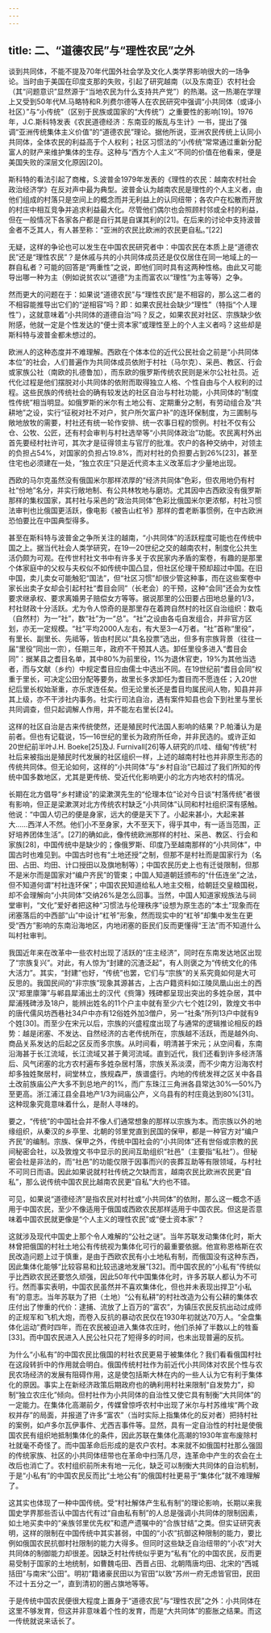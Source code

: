 ```yaml
---
---
---
```

title: 二、“道德农民”与“理性农民”之外
---




谈到共同体，不能不提及70年代国外社会学及文化人类学界影响很大的一场争论。当时由于美国在印度支那的失败，引起了研究越南（以及东南亚）农村社会（其“问题意识”显然源于“当地农民为什么支持共产党”）的热潮。这一热潮在学理上又受到50年代M.马略特和R.列费尔德等人在农民研究中强调“小共同体（或译小社区）”与“小传统”（区别于民族或国家的“大传统”）之重要性的影响[19]。1976年，J.C.斯科特发表《农民道德经济：东南亚的叛乱与生计》一书，提出了强调“亚洲传统集体主义价值”的“道德农民”理论。据他所说，亚洲农民传统上认同小共同体，全体农民的利益高于个人权利；社区习惯法的“小传统”常常通过重新分配富人的财产来维护集体的生存。这种与“西方个人主义”不同的价值在他看来，便是美国失败的深层文化原因[20]。

斯科特的看法引起了商榷，S.波普金1979年发表的《理性的农民：越南农村社会政治经济学》在反对声中最为典型。波普金认为越南农民是理性的个人主义者，由他们组成的村落只是空间上的概念而并无利益上的认同纽带；各农户在松散而开放的村庄中相互竞争并追求利益最大化。尽管他们偶尔也会照顾村邻或全村的利益，但在一般情况下各家各户都是自行其是自谋其利的[21]。在后来的讨论中支持波普金者不乏其人，有人甚至称：“亚洲的农民比欧洲的农民更自私。”[22]

无疑，这样的争论也可以发生在中国农民研究者中：中国农民在本质上是“道德农民”还是“理性农民”？是休戚与共的小共同体成员还是仅仅居住在同一地域上的一群自私者？可能的回答是“两重性”之说，即他们同时具有这两种性格。由此又可能导出哪一种为主（例如说贫农以“道德”为主而富农以“理性”为主等等）之争。

然而更大的问题在于：如果说“道德农民”与“理性农民”是不相容的，那么这二者的不相容能推导出它们的“逆相容”吗？即：如果农民社会缺少“理性”（特指“个人理性”），这就意味着“小共同体的道德自治”吗？反之，如果农民对社区、宗族缺少依附感，他就一定是个性发达的“便士资本家”或理性至上的个人主义者吗？这些却是斯科特与波普金都未想过的。

欧洲人的这种态度并不难理解。西欧在个体本位的近代公民社会之前是“小共同体本位”的社会，人们普遍作为共同体成员依附于村社（马尔克）、采邑、教区、行会或家族公社（南欧的扎德鲁加），而东欧的俄罗斯传统农民则是米尔公社社员。近代化过程是他们摆脱对小共同体的依附而取得独立人格、个性自由与个人权利的过程。这些民族的传统社会的确有较发达的社区自治与村社功能，小共同体的“制度性传统”相当明显。如俄罗斯的米尔有土地公有、定期重分之制，有劳动组合及“共耕地”之设，实行“征税对社不对户，贫户所欠富户补”的连环保制度，为三圃制与敞地放牧的需要，村社还有统一轮作安排、统一农事日程的惯例。村社不仅有公仓、公牧、公匠，还有村会审判与村社选举等“小共同体政治”功能。农民离村外出首先要经村社许可，其次才是征得领主与官厅的批准。农户的各种交纳中，对领主的负担占54%，对国家的负担占19.8%，而对村社的负担要占到26%[23]，甚至住宅也必须建在一处，“独立农庄”只是近代资本主义改革后才少量地出现。

西欧的马尔克虽然没有俄国米尔那样浓厚的“经济共同体”色彩，但农用地仍有村社“份地”名分，并实行敞地制、有公共林牧地与磨坊。尤其因中古西欧没有俄罗斯那样的集权国家，其村社与采邑的“政治共同体”色彩比俄国米尔更浓郁，村社习惯法审判也比俄国更活跃，像电影《被告山杠爷》那样的耆老断事惯例，在中古欧洲恐怕要比在中国典型得多。

甚至在斯科特与波普金之争所关注的越南，“小共同体”的活跃程度可能也在传统中国之上。据当代社会人类学研究，在19—20世纪之交的越南农村，制度化公共生活仍颇为可观。在传世村社文书中有许多关于农民家内矛盾的案卷，有趣的是那里个体家庭中的父权与夫权似不如传统中国凸显，但社区伦理干预却超过中国。在旧中国，卖儿卖女可能触犯“国法”，但“社区习惯”却很少管这种事，而在这些案卷中家长出卖子女却会引起村社“耆目会同”（长老会）的干预，这种“会同”还会为女性要求继承权、要求离婚男子赔偿女方等等。据说那里的公田要占田地总量的1/3，村社财政十分活跃。尤为令人惊奇的是那里存在着跨自然村的社区自治组织：数屯（自然村）为一“社”，数“社”为一“总”。“社”之设由各屯自发组合，并非官方区划，亦无一定规模。“社”平均2000人左右，有大至3—4万者。“社”首称“里役”，有里长、副里长、先祗等，皆由村民以“具名投票”选出，但多有宗族背景（往往一届“里役”同出一宗），任期三年，政府不干预其人选。卸任里役多进入“耆目会同”：据某县之耆目名单，其中80%为前里役，1%为退休官吏，19%为其他当选者，而与文献（乡约）中规定耆目应由儒士中选出不同。在19世纪前“耆目会同”权重于里长，可决定公田分配等要务，故里长多求卸任为耆目而不愿连任；入20世纪后里长权始渐重，亦乐求连任矣。但无论里长还是耆目均属民间人物，知县并非其上级，亦不干涉社内事务。社实行司法自治，遇有案件知县也会下到社里与里长共同调查，但只起调解人作用，并不能左右里长[24]。

这样的社区自治是古来传统使然，还是殖民时代法国人影响的结果？P.帕潘认为是前者。但也有记载说，15—16世纪的里长为政府所任命，并非民选的。或许正如20世纪前半叶J.H. Boeke[25]及J. Furnivall[26]等人研究的爪哇、缅甸“传统”村社后来被指出是殖民时代发展的社区组织一样，上述的越南村社也并非原生形态的传统共同体。但无论如何，这样的“小共同体”与“乡村自治”已超过了我们所知的传统中国多数地区，尤其是更传统、受近代化影响更小的北方内地农村的情况。

长期在北方倡导“乡村建设”的梁漱溟先生的“伦理本位”论对今日谈“村落传统”者很有影响，但正是梁漱溟对北方传统农村缺乏“小共同体”认同和村社组织深有感触。他说：“中国人切己的便是身家，远大的便是天下了。小起来甚小，大起来甚大……西洋人不然。他们小不至身家，大不至天下，得乎其中，有一适当范围，正好培养团体生活”。[27]的确如此，像传统欧洲那样的村社、采邑、教区、行会和家族[28]，中国传统中是缺少的；像俄罗斯、印度乃至越南那样的“小共同体”，中国古时也难见到。中国古时也有“土地还授”之制，但那不是村社而是国家行为（名田、占田、均田、计口授田以及旗地制等）；中国农民历史上也有迁徙限制，但那不是米尔而是国家对“编户齐民”的管束；中国人知道朝廷颁布的“什伍连坐”之法，但不知道何谓“村社连环保”；中国农民知道给私人地主交租，给朝廷交皇粮国税，却不会理解向“小共同体”交纳26%是怎么回事。当然，中国人知道家规族法与祠堂审判，“文化”爱好者把这种“习惯法与伦理秩序”设想为原生态的“本土”现象而在闭塞落后的中西部“山”中设计“杠爷”形象，然而现实中的“杠爷”却集中发生在更受“西方”影响的东南沿海地区，内地闭塞的臣民们反而更懂得“王法”而不知道什么叫村社审判。

我国近年来在改革中一些农村出现了活跃的“庄主经济”，同时在东南发达地区出现了“宗族复兴”。对此，有人惊为“封建的沉渣泛起”，有人则褒之为“传统文化的伟大活力”。其实，“封建”也好，“传统”也罢，它们与“宗族”的关系究竟如何是大可反思的。我国民间的“非宗族”现象其源甚古，上古户籍资料如江陵凤凰山出土的西汉“郑里廪簿”与郸县犀浦出土的汉代《赀簿》残碑都呈现出突出的多姓杂居，其中犀浦残碑涉及18户，能辨出姓名的11个户主中就有至少六七个姓[29]，敦煌文书中的唐代儒风坊西巷社34户中亦有12俗姓外加3僧户，另一“社条”所列13户中就有9个姓[30]。而至少在宋元以后，宗族的兴盛程度出现了与通常的逻辑推论相反的趋势：越是闭塞、不发达、自然经济的古老传统所在，宗族越不活跃，而是越外向、商品关系发达的后起之区反而多宗族。从时间看，明清甚于宋元；从空间看，东南沿海甚于长江流域，长江流域又甚于黄河流域。直到近代，我们还看到许多经济落后、风气闭塞的北方农村遍布多姓杂居村落，宗族关系淡漠，而不少南方沿海农村却多独姓聚居村，祠堂林立，族规森严，族谱盛行。内地的传统发祥之区关中各县土改前族庙公产大多不到总地产的1%，而广东珠江三角洲各县常达30%—50%乃至更高。浙江浦江县全县地产1/3为祠庙公产，义乌县有的村庄竟达到80%[31]。这种现象究竟意味着什么，是耐人寻味的。

要之，“传统”的中国社会并不像人们通常想象的那样以宗族为本。而宗族以外的地缘组织，从秦汉的乡亭里、北朝的邻里党直到民国的保甲，都是一种官方对“编户齐民”的编制。宗族、保甲之外，传统中国社会的“小共同体”还有世俗或宗教的民间秘密会社，以及敦煌文书中显示的民间互助组织“社邑”（主要指“私社”）。但秘密会社是非法的，而“社邑”的功能仅限于因事而兴的丧葬互助等有限领域，与村社不可同日而语。因此如果说就村社传统之欠缺而言，越南农民比欧洲农民更“自私”，那么说传统中国农民比越南农民更“自私”大约也不错。

可见，如果说“道德经济”是指农民对村社或“小共同体”的依附，那么这一概念不适用于中国农民，至少不像适用于俄国或西欧农民那样适用于中国农民。但这是否意味着中国农民就更像是“个人主义的理性农民”或“便士资本家”？

这就涉及现代中国史上那个令人难解的“公社之谜”。当年苏联发动集体化时，斯大林曾把俄国的村社土地公有传统视为集体化可行的最重要依据。他宣称恩格斯在农民改造问题上过于慎重，是由于西欧农民有小土地私有制，而俄国没有这种东西，因此集体化能够“比较容易和比较迅速地发展”[32]。而中国农民的“小私有”传统似乎比西欧农民还要悠久顽强，因此50年代中国集体化时，许多苏联人都认为不可行。然而事实表明，中国农民虽然并不喜欢集体化，但也并未表现出捍卫“小私有”的意志。当年苏联为了把（土地）“公有私耕”的村社改造为公有公耕的集体农庄付出了惨重的代价：逮捕、流放了上百万的“富农”，为镇压农民反抗出动过成师的正规军和飞机大炮，而卷入反抗的暴动农民仅在1930年初就达70万人。“全盘集体化运动”费时四年，而在农民被迫进入集体农庄时，他们杀掉了半数以上的牲畜[33]。而中国农民进入人民公社只花了短得多的时间，也未出现普遍的反抗。

为什么“小私有”的中国农民比俄国的村社农民更易于被集体化？我们看看俄国村社在这段转折中的作用就会明白。俄国传统村社作为前近代小共同体对农民个性与农民农场经济的发展有阻碍作用，这是使包括斯大林在内的一些人认为它有利于集体化的原因。事实上在新经济政策后期政府也的确利用村社来限制“自发势力”，抑制“独立农庄化”倾向。但村社作为小共同体的自治性又使它具有制衡“大共同体”的一定能力。在集体化高潮前夕，传媒曾惊呼农村中出现了米尔与村苏维埃“两个政权并存”的局面，并报道了许多“富农”（当时实际上指集体化的反对者）把持村社的案例，如卢多尔瓦伊事件、尤西吉事件等。显然，具有一定自治性的村社是使俄国农民有组织地抵制集体化的条件，因此苏联在集体化高潮的1930年宣布废除村社就毫不奇怪了。而中国革命后形成的是农户农村。本来就不如俄国村社那么强固的传统家族、社区的小共同体纽带也在革命中扫荡几尽，连革命中产生的农会在土改后也消亡了。农村组织前所未有地一元化，缺乏可以制衡大共同体的自治机制，于是“小私有”的中国农民反而比“土地公有”的俄国村社更易于“集体化”就不难理解了。

这其实也体现了一种中国传统。受“村社解体产生私有制”的理论影响，长期以来我国史学界那些否认中国古代有过“自由私有制”的人总是强调小共同体的限制因素，如土地买卖中的“亲族邻里优先权”和遗产遗嘱中的“合族甘结”之类。但实证研究表明，这样的限制在中国传统中其实甚弱，中国的“小农”抗御这种限制的能力，要比例如俄国农民抗御村社限制的能力大得多。但同时这些缺乏自治纽带的“小农”对大共同体的制御能力却很差。因缺乏村社传统似乎更为“私有”化的中国农民，反而更易受制于国家的土地统制，如曹魏屯田、西晋占田、北朝隋唐均田、北宋的“西城括田”与南宋“公田”。明初“籍诸豪民田以为官田”以致“苏州一府无虑皆官田，民田不过十五分之一”，直到清初的圈占旗地等等。

于是传统中国农民便很大程度上置身于“道德农民”与“理性农民”之外：小共同体在这里不够发育，但这并非意味着个性的发育，而是“大共同体”的膨胀之结果。而这一传统就说来话长了。